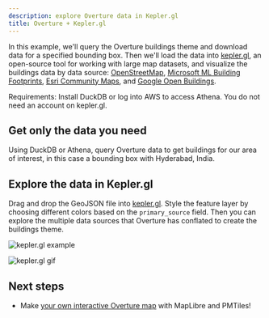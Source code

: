 ```yaml
---
description: explore Overture data in Kepler.gl
title: Overture + Kepler.gl
---
```



In this example, we'll query the Overture buildings theme and download data for a specified bounding box. Then we'll load the data into [kepler.gl](https://kepler.gl/demo), an open-source tool for working with large map datasets, and visualize the buildings data by data source: [OpenStreetMap](https://wiki.openstreetmap.org/wiki/Key:building), [Microsoft ML Building Footprints](https://github.com/microsoft/GlobalMLBuildingFootprints), [Esri Community Maps](https://communitymaps.arcgis.com/home), and [Google Open Buildings](https://sites.research.google/open-buildings/).

Requirements: Install DuckDB or log into AWS to access Athena. You do not need an account on kepler.gl.

## Get only the data you need
Using DuckDB or Athena, query Overture data to get buildings for our area of interest, in this case a bounding box with Hyderabad, India.

<Tabs queryString="engine">
    <TabItem value="duckdb" label="DuckDB">
        <QueryBuilder query={HyderabadBuildingsDuckDB}></QueryBuilder>
    </TabItem>
    <TabItem value="athena" label="Athena">
        <QueryBuilder query={HyderabadBuildingsAthena}></QueryBuilder>
    </TabItem>
</Tabs>

## Explore the data in Kepler.gl
Drag and drop the GeoJSON file into [kepler.gl](https://kepler.gl/demo). Style the feature layer by choosing different colors based on the `primary_source` field. Then you can explore the multiple data sources that Overture has conflated to create the buildings theme.

![kepler.gl example](/img/examples/kepler-overture-hyderabad.png)

![kepler.gl gif](/img/examples/kepler_overture_buildings_hyderabad.gif)

## Next steps
- Make [your own interactive Overture map](/examples/build-a-map) with MapLibre and PMTiles!
